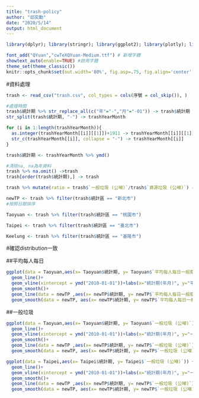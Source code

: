 ```yaml
---
title: "trash-policy"
author: "邱奕勳"
date: "2020/5/14"
output: html_document
---
```


```r
library(dplyr); library(stringr); library(ggplot2); library(plotly); library(lubridate); library(readr); library(tidyr); library(showtext)

font_add("QYuan","cwTeXQYuan-Medium.ttf") # 新增字體
showtext_auto(enable=TRUE) #啟用字體
theme_set(theme_classic())
knitr::opts_chunk$set(out.width='80%', fig.asp=.75, fig.align='center', fig.showtext=T)
```

#資料處理
```r
trash <- read_csv("trash.csv", col_types = cols(序號 = col_skip()), )

#處理時間
trash$統計期 %>% str_replace_all(c("年"="-","月"="-01")) -> trash$統計期
str_split(trash$統計期, "-") -> trashYearMonth

for (i in 1:length(trashYearMonth)){
  as.integer(trashYearMonth[[i]][[1]])+1911 -> trashYearMonth[[i]][[1]]
  str_c(trashYearMonth[[i]], collapse = "-") -> trashYearMonth[[i]] 
}

trash$統計期 <- trashYearMonth %>% ymd()

#清除na, na為年資料
trash %>% na.omit() ->trash
trash[order(trash$統計期),] -> trash

trash %>% mutate(ratio = trash$`一般垃圾 (公噸)`/trash$`資源垃圾 (公噸)`) -> trash
```

```r
newTP <- trash %>% filter(trash$統計區 == "新北市") 
#按照日期排序

Taoyuan <- trash %>% filter(trash$統計區 == "桃園市")

Taipei <- trash %>% filter(trash$統計區 == "臺北市")

Keelung <- trash %>% filter(trash$統計區 == "基隆市")

```



#確認distribution一致

##平均每人每日
```r
ggplot(data = Taoyuan,aes(x= Taoyuan$統計期, y= Taoyuan$`平均每人每日一般廢棄物產生量 (公斤)`)) +
  geom_line()+
  geom_vline(xintercept = ymd("2010-01-01"))+labs(x="統計期(年月)", y="平均每人每日")+
  geom_smooth()+
  geom_line(data = newTP ,aes(x= newTP$統計期, y= newTP$`平均每人每日一般廢棄物產生量 (公斤)`), color = "red")+
  geom_smooth(data = newTP, aes(x= newTP$統計期, y= newTP$`平均每人每日一般廢棄物產生量 (公斤)`))
```

##一般垃圾
```r
ggplot(data = Taoyuan,aes(x= Taoyuan$統計期, y= Taoyuan$`一般垃圾 (公噸)`)) +
  geom_line()+
  geom_vline(xintercept = ymd("2010-01-01"))+labs(x="統計期(年月)", y="一般垃圾")+
  geom_smooth()+
  geom_line(data = newTP ,aes(x= newTP$統計期, y= newTP$`一般垃圾 (公噸)`), color = "red")+
  geom_smooth(data = newTP, aes(x= newTP$統計期, y= newTP$`一般垃圾 (公噸)`))
```


```r
ggplot(data = Taipei,aes(x= Taipei$統計期, y= Taipei$`一般垃圾 (公噸)`)) +
  geom_line()+
  geom_vline(xintercept = ymd("2010-01-01"))+labs(x="統計期(年月)", y="一般垃圾")+
  geom_smooth()+
  geom_line(data = newTP ,aes(x= newTP$統計期, y= newTP$`一般垃圾 (公噸)`), color = "red")+
  geom_smooth(data = newTP, aes(x= newTP$統計期, y= newTP$`一般垃圾 (公噸)`))
```

